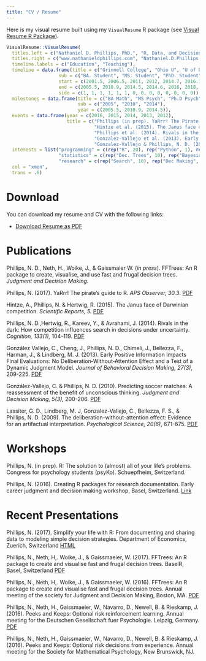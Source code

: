 ```yaml
---
title: "CV / Resume"
---
```


Here is my visual resume built using my `VisualResume` R package (see [Visual Resume R Package](VisualResume.html)).

```r
VisualResume::VisualResume(
  titles.left = c("Nathaniel D. Phillips, PhD.", "R, Data, and Decision Science", "*Built with love in R using the InfoResume package"),
  titles.right = c("www.nathanieldphillips.com", "Nathaniel.D.Phillips.is@gmail.com", "Full Resume Link: www.ndphillips.github.io/cv.html"),
  timeline.labels = c("Education", "Teaching"),
  timeline = data.frame(title = c("Grinnell College", "Ohio U", "U of Basel", "MPIB", "U of Konstanz", "U of Basel", "Musician's Friend", "Statistics", "Research Methods", "Information Search", "R", "R", "R", "R"),
                   sub = c("BA. Student", "MS. Student", "PhD. Student", "PhD. Researcher", "PostDoc", "PostDoc", "Statistician", "OhioU", "OhioU", "Konstanz", "Konstanz", "Konstanz", "Basel", "Basel"),
                   start = c(2001.5, 2006.5, 2011, 2012, 2014.7, 2016.1, 2005.5, 2009.5, 2010, 2014.8, 2014.8, 2015.4, 2016.1, 2016.7),
                   end = c(2005.5, 2010.9, 2014.5, 2014.6, 2016, 2018, 2006.5, 2010, 2011, 2015.3, 2015.3, 2015.9, 2016.6, 2018),
                   side = c(1, 1, 1, 1, 1, 1, 0, 0, 0, 0, 0, 0, 0, 0)),
  milestones = data.frame(title = c("BA Math", "MS Psych", "Ph.D Psych"),
                          sub = c("2005", "2010", "2014"),
                          year = c(2005.5, 2010.9, 2014.5)),
  events = data.frame(year = c(2016, 2015, 2014, 2013, 2012),
                      title = c("Phillips (in prep). YaRrr! The Pirate's Guide to R.\nSelf-published e-book.",
                                "Hintze et al. (2015). The Janus face of Darwinian competition.\nScientific Reports, 5.",
                                "Phillips et al. (2014). Rivals in the Dark: How competition influences [...].\nCognition, 113(1), 104-119.",
                                "Gonzalez-Vallejo et al. (2013). Early positive information impacts final [...].\nJournal of Behavioral Decision Making, 27.",
                                "Gonzalez-Vallejo & Phillips, N. D. (2012). Predicting soccer matches [...].\nJudgment and Decision Making. 5(3). 200-206.")),
  interests = list("programming" = c(rep("R", 20), rep("Python", 1), rep("JavaScript", 2), rep("STAN", 5)),
                   "statistics" = c(rep("Dec. Trees", 10), rep("Bayesian", 5), rep("Regression", 3)),
                   "research" = c(rep("Search", 10), rep("Dec Making", 5), rep("Competition", 3), rep("Learning", 8))),
  col = "xmen",
  trans = .6)
```


# Download

You can download my resume and CV with the following links:

- <a href="resume.pdf#" class="download" title="Download resume as PDF">Download Resume as PDF</a>

# Publications

Phillips, N. D., Neth, H., Woike, J., & Gaissmaier W. (*in press*). FFTrees: An R package to create, visualise, and use fast and frugal decision trees. *Judgment and Decision Making*.

Phillips, N. (2017). YaRrr! The pirate's guide to R. <em>APS Observer, 30.3</em>. <a href="http://ndphillips.github.io/media/phillipsyarrr2017">PDF</a>

Hintze, A., Phillips, N. &amp; Hertwig, R. (2015). The Janus face of Darwinian competition. <em>Scientific Reports, 5. </em><a href="http://ndphillips.github.io/media/hintze2015janus.pdf">PDF</a>

Phillips, N. D.,Hertwig, R., Kareev, Y., &amp; Avrahami, J. (2014). Rivals in the dark: How competition influences search in decisions under uncertainty. <i>Cognition, 133(1), </i>104-119. <a href="http://ndphillips.github.io/media/phillips2014rivals.pdf">PDF</a>

González Vallejo, C., Cheng, J., Phillips, N. D., Chimeli, J., Bellezza, F., Harman, J., & Lindberg, M. J. (2013). Early Positive Information Impacts Final Evaluations: No Deliberation‐Without‐Attention Effect and a Test of a Dynamic Judgment Model. <i>Journal of Behavioral Decision Making, 27(3)</i>, 209-225. <a href="http://ndphillips.github.io/media/gonzalez2013early.pdf">PDF</a>

González-Vallejo, C. &amp; Phillips, N. D. (2010). Predicting soccer matches: A reassessment of the benefit of unconscious thinking. <i>Judgment and Decision Making, 5(3), </i>200-206.  <a href="http://ndphillips.github.io/media/gonzalez2010soccer.pdf">PDF</a>

Lassiter, G. D., Lindberg, M. J, Gonzalez-Vallejo, C., Bellezza, F. S., & Phillips, N. D. (2009). The deliberation-without-attention effect: Evidence for an artifactual interpretation. <i>Psychological Science, 20(6)</i>, 671-675. <a href="http://ndphillips/github.io/media/lassiter2009deliberation.pdf">PDF</a>

# Workshops

Phillips, N. (in prep). R: The solution to (almost) all of your life's problems. Congress for psychology students (psyKo). Schuepfheim, Switzerland.

Phillips, N. (2016). Creating R packages for research documentation. Early career judgment and decision making workshop, Basel, Switzerland. <a href="http://www.rpubs.com/ndphillips/rpackagescience">Link</a>

# Recent Presentations

Phillips, N. (2017). Simplify your life with R: From documenting and sharing data to modeling simple decision strategies. Department of Economics, Zuerich, Switzerland  <a href="https://ndphillips.github.io/UZurich-6April2017/">HTML</a>


Phillips, N., Neth, H,. Woike, J., & Gaissmaeier, W. (2017). FFTrees: An R package to create and visualise fast and frugal decision trees. BaselR, Basel, Switzerland <a href="http://ndphillips.github.io/BaselR">PDF</a>

Phillips, N., Neth, H,. Woike, J., & Gaissmaeier, W. (2016). FFTrees: An R package to create and visualise fast and frugal decision trees. Annual meeting of the society for Judgment and Decision Making, Boston, MA. <a href="http://ndphillips.github.io/media/phillips2016BostonFFTrees.pdf">PDF</a>

Phillips, N., Neth, H., Gaissmaeier, W., Navarro, D., Newell, B. & Rieskamp, J. (2016). Peeks and Keeps: Optional risk reinforcement learning. Annual meeting for the Deutschen Gesellschaft fuer Psychologie. Leipzig, Germany. <a href="http://ndphillips.github.io/media/phillips2016Leipzigpak.pdf">PDF</a>

Phillips, N., Neth, H., Gaissmaeier, W., Navarro, D., Newell, B. & Rieskamp, J. (2016). Peeks and Keeps: Optional risk decisions from experience. Annual meeting for the Society for Mathematical Psychology, New Brunswick, NJ.



